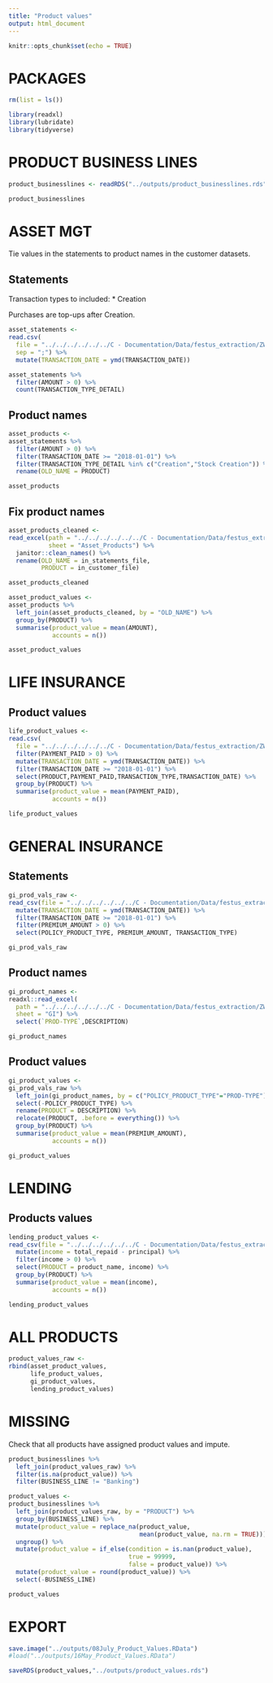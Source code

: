 ```yaml
---
title: "Product values"
output: html_document
---
```


```r
knitr::opts_chunk$set(echo = TRUE)
```

# PACKAGES

```r
rm(list = ls())

library(readxl)
library(lubridate)
library(tidyverse)
```


# PRODUCT BUSINESS LINES

```r
product_businesslines <- readRDS("../outputs/product_businesslines.rds")

product_businesslines
```


# ASSET MGT

Tie values in the statements to product names in the customer datasets.

## Statements

Transaction types to included:
* Creation

Purchases are top-ups after Creation.

```r
asset_statements <-
read.csv(
  file = "../../../../../../C - Documentation/Data/festus_extraction/ZW/statement_investment.csv",
  sep = ";") %>% 
  mutate(TRANSACTION_DATE = ymd(TRANSACTION_DATE))

asset_statements %>% 
  filter(AMOUNT > 0) %>% 
  count(TRANSACTION_TYPE_DETAIL)
```


## Product names

```r
asset_products <-
asset_statements %>% 
  filter(AMOUNT > 0) %>% 
  filter(TRANSACTION_DATE >= "2018-01-01") %>% 
  filter(TRANSACTION_TYPE_DETAIL %in% c("Creation","Stock Creation")) %>% 
  rename(OLD_NAME = PRODUCT)

asset_products
```
## Fix product names

```r
asset_products_cleaned <-
read_excel(path = "../../../../../../C - Documentation/Data/festus_extraction/ZW/supp_product_details.xlsx",
           sheet = "Asset_Products") %>% 
  janitor::clean_names() %>% 
  rename(OLD_NAME = in_statements_file,
         PRODUCT = in_customer_file)

asset_products_cleaned
```


```r
asset_product_values <-
asset_products %>% 
  left_join(asset_products_cleaned, by = "OLD_NAME") %>%
  group_by(PRODUCT) %>% 
  summarise(product_value = mean(AMOUNT),
            accounts = n())

asset_product_values
```


# LIFE INSURANCE

## Product values

```r
life_product_values <-
read.csv(
  file = "../../../../../../C - Documentation/Data/festus_extraction/ZW/statement_life_insurance.oipa.csv") %>%
  filter(PAYMENT_PAID > 0) %>% 
  mutate(TRANSACTION_DATE = ymd(TRANSACTION_DATE)) %>% 
  filter(TRANSACTION_DATE >= "2018-01-01") %>% 
  select(PRODUCT,PAYMENT_PAID,TRANSACTION_TYPE,TRANSACTION_DATE) %>% 
  group_by(PRODUCT) %>%
  summarise(product_value = mean(PAYMENT_PAID),
            accounts = n())

life_product_values
```

# GENERAL INSURANCE

## Statements

```r
gi_prod_vals_raw <-
read_csv(file = "../../../../../../C - Documentation/Data/festus_extraction/ZW/statement_general_insurance.csv") %>% 
  mutate(TRANSACTION_DATE = ymd(TRANSACTION_DATE)) %>% 
  filter(TRANSACTION_DATE >= "2018-01-01") %>% 
  filter(PREMIUM_AMOUNT > 0) %>% 
  select(POLICY_PRODUCT_TYPE, PREMIUM_AMOUNT, TRANSACTION_TYPE)

gi_prod_vals_raw
```
## Product names

```r
gi_product_names <-
readxl::read_excel(
  path = "../../../../../../C - Documentation/Data/festus_extraction/ZW/supp_product_details.xlsx",
  sheet = "GI") %>% 
  select(`PROD-TYPE`,DESCRIPTION)

gi_product_names
```

## Product values

```r
gi_product_values <-
gi_prod_vals_raw %>% 
  left_join(gi_product_names, by = c("POLICY_PRODUCT_TYPE"="PROD-TYPE")) %>% 
  select(-POLICY_PRODUCT_TYPE) %>% 
  rename(PRODUCT = DESCRIPTION) %>% 
  relocate(PRODUCT, .before = everything()) %>% 
  group_by(PRODUCT) %>% 
  summarise(product_value = mean(PREMIUM_AMOUNT),
            accounts = n())

gi_product_values
```


# LENDING

## Products values

```r
lending_product_values <-
read_csv(file = "../../../../../../C - Documentation/Data/festus_extraction/ZW/statement_lending.csv") %>% 
  mutate(income = total_repaid - principal) %>% 
  filter(income > 0) %>% 
  select(PRODUCT = product_name, income) %>% 
  group_by(PRODUCT) %>% 
  summarise(product_value = mean(income),
            accounts = n())

lending_product_values
```

# ALL PRODUCTS

```r
product_values_raw <-
rbind(asset_product_values,
      life_product_values,
      gi_product_values,
      lending_product_values)
```


# MISSING

Check that all products have assigned product values and impute.

```r
product_businesslines %>% 
  left_join(product_values_raw) %>% 
  filter(is.na(product_value)) %>% 
  filter(BUSINESS_LINE != "Banking")
```


```r
product_values <-
product_businesslines %>%
  left_join(product_values_raw, by = "PRODUCT") %>% 
  group_by(BUSINESS_LINE) %>%
  mutate(product_value = replace_na(product_value, 
                                    mean(product_value, na.rm = TRUE))) %>% 
  ungroup() %>% 
  mutate(product_value = if_else(condition = is.nan(product_value), 
                                 true = 99999, 
                                 false = product_value)) %>% 
  mutate(product_value = round(product_value)) %>% 
  select(-BUSINESS_LINE)

product_values 
```

# EXPORT

```r
save.image("../outputs/08July_Product_Values.RData")
#load("../outputs/16May_Product_Values.RData")

saveRDS(product_values,"../outputs/product_values.rds")
```

